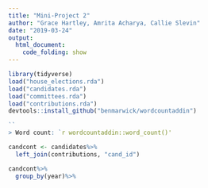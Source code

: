 ```yaml
---
title: "Mini-Project 2"
author: "Grace Hartley, Amrita Acharya, Callie Slevin"
date: "2019-03-24"
output: 
  html_document:
    code_folding: show
---
```


```r
library(tidyverse)
load("house_elections.rda")
load("candidates.rda")
load("committees.rda")
load("contributions.rda")
devtools::install_github("benmarwick/wordcountaddin")

``
> Word count: `r wordcountaddin::word_count()'

```


```r
candcont <- candidates%>% 
  left_join(contributions, "cand_id")
```

```r
candcont%>%
  group_by(year)%>%
  

```

